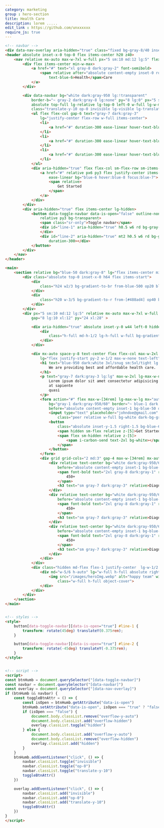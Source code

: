```yaml
---
category: marketing
group : hero-section
title: Health Care
description: lorem .....
edit_link : https://github.com/unxxxxxx
require_js: true
---
```



```html
<!-- navbar -->
<div data-nav-overlay aria-hidden="true" class="fixed bg-gray-8/40 inset-0 z-30 hidden lg-hidden"></div>
<header absolute inset-x-0 top-0 flex items-center h20 z40>
    <nav relative mx-auto max-w-7xl w-full px="5 sm:10 md:12 lg:5" flex gap-x-5 justify-between items-center>
        <div flex items-center min-w-max>
            <a href="#" text="xl gray-8 dark:gray-2" font-semibold>
                <span relative after="absolute content-empty inset-0 rotate-3 border border-blue-6"
                    text-blue-6>Health</span>Care
            </a>
        </div>

        <div data-navbar bg="white dark:gray-950 lg:!transparent"
            border-b="~ gray-2 dark:gray-8 lg:none" py="8 lg:0" px="5 sm:10 md:12 lg:0"
            absolute top-full lg-relative lg-top-0 left-0 w-full lg-w-max lg-flex duration-300 ease-linear gap-x-6
            class="translate-y-10 op-0 invisible lg-visible lg-translate-y-0 lg-op-100">
            <ul flex flex-col gap-6 text="gray-7 dark:gray-3"
                lg="justify-center flex-row w-full items-center">
                <li>
                    <a href="#" duration-300 ease-linear hover-text-blue-6>Home</a>
                </li>
                <li>
                    <a href="#" duration-300 ease-linear hover-text-blue-6>Portfolio</a>
                </li>
                <li>
                    <a href="#" duration-300 ease-linear hover-text-blue-6>Services</a>
                </li>
            </ul>
            <div aria-hidden="true" flex flex-col sm-flex-row sm-items-center gap-4 lg-min-w-max mt="10 lg:0">
                <a href="#" relative px6 py3 flex justify-center items-center text-white rd-3xl transition
                    ease-linear bg="blue-6 hover:blue-8 focus:blue-7">
                    <span relative>
                        Get Started
                    </span>
                </a>
            </div>
        </div>
        <div aria-hidden="true" flex items-center lg-hidden>
            <button data-toggle-navbar data-is-open="false" outline-none border-l="~ gray-3 dark:gray-5" pl3
                relative py3 bg-transparent>
                <span class="sr-only">Toggle navbar</span>
                <div id="line-1" aria-hidden="true" h0.5 w6 rd bg-gray-7 dark-bg-gray-3 transition duration-300>
                </div>
                <div id="line-2" aria-hidden="true" mt2 h0.5 w6 rd bg-gray-7 dark-bg-gray-3 transition
                    duration-300></div>
            </button>
        </div>
    </nav>
</header>

<main>
    <section relative bg="blue-50 dark:gray-8" lg="flex items-center min-h-max">
        <div class="absolute top-0 inset-x-0 h64 flex items-start">
            <div
                class="h24 w2/3 bg-gradient-to-br from-blue-500 op20 blur-2xl dark-from-[#0c1cac] dark-invisible dark-op-40">
            </div>
            <div
                class="h20 w-3/5 bg-gradient-to-r from-[#488ad4] op40 blur-2xl dark-from-[#0c1cac] dark-op-40">
            </div>
        </div>
        <div px="5 sm:10 md:12 lg:5" relative mx-auto max-w-7xl w-full flex flex-col lg-flex-row
            gap="8 lg:10 xl:12" py="24 xl:28" >

            <div aria-hidden="true" absolute inset-y-0 w44 left-0 hidden dark-flex>
                <div
                    class="h-full md-h-1/2 lg-h-full w-full bg-gradient-to-tr op40 dark-blur-2xl dark-from-[#0c1cac] dark-op-20">
                </div>
            </div>

            <div mx-auto space-y-8 text-center flex flex-col max-w-2xl justify-center flex-1
                lg="flex justify-start py-2 w-1/2 max-w-none text-left">
                <h1 text="blue-950 dark:white 3xl/snug sm:5xl/tight lg:4xl/tight xl:[3.50rem]/tight" font-bold>
                    We are providing best and affordable health care.
                </h1>
                <p text="gray-7 dark:gray-3 lg:lg" max-w-2xl lg-max-w-none mx-auto>
                    Lorem ipsum dolor sit amet consectetur adipisicing elit. Dignissimos, fugit! Laborum quo maxime
                    at sapiente
                    quasi
                </p>
                <form action="#" flex max-w-[34rem] lg-max-w-lg mx="auto lg:0" w-full relative
                    bg="gray-1 dark:gray-950/60" border="~ blue-1 dark:gray-950" overflow-hidden p0.5 rd-3xl
                    before="absolute content-empty inset-1 bg-blue-50 dark:bg-gray-950 rd-[1.25rem]">
                    <input type="text" placeholder="johndoe@gmail.com"
                        class="peer relative w-full bg-white dark-bg-gray-950 px5 py3 rd-full outline-none text-gray-6 dark-text-gray-3">
                    <button
                        class="absolute inset-y-1.5 right-1.5 bg-blue-6 text-white p3 sm-px-6 flex items-center rd-full">
                        <span hidden sm-flex relative z-[5]>Get Started</span>
                        <span flex sm-hidden relative z-[5]>
                            <span i-carbon-send text-2xl bg-white></span>
                        </span>
                    </button>
                </form>
                <div grid grid-cols="2 md:3" gap-4 max-w-[34rem] mx-auto lg-mx-0 w-full>
                    <div relative text-center bg="white dark:gray-950/60" border="~ blue-1 dark:gray-950" p5 rd-3xl
                        before="absolute content-empty inset-1 bg-blue-50 dark:bg-gray-950 rd-[1.25rem]">
                        <span font-bold text="2xl gray-8 dark:gray-1" relative>
                            450+
                        </span>
                        <h3 text="sm gray-7 dark:gray-3" relative>Diagnostic Weekly</h3>
                    </div>
                    <div relative text-center bg="white dark:gray-950/60" border="~ blue-1 dark:gray-950" p5 rd-3xl
                        before="absolute content-empty inset-1 bg-blue-50 dark:bg-gray-950 rd-[1.25rem]">
                        <span font-bold text="2xl gray-8 dark:gray-1" relative>
                            450+
                        </span>
                        <h3 text="sm gray-7 dark:gray-3" relative>Diagnostic Weekly</h3>
                    </div>
                    <div relative text-center bg="white dark:gray-950/60" border="~ blue-1 dark:gray-950" p5 rd-3xl
                        before="absolute content-empty inset-1 bg-blue-50 dark:bg-gray-950 rd-[1.25rem]">
                        <span font-bold text="2xl gray-8 dark:gray-1" relative>
                            450+
                        </span>
                        <h3 text="sm gray-7 dark:gray-3" relative>Diagnostic Weekly</h3>
                    </div>
                </div>
            </div>
            <div class="hidden md-flex flex-1 justify-center  lg-w-1/2 relative w-full max-w-3xl lg-max-w-none mx-auto">
                <div md="w-5/6 h-auto" lg="w-full h-full absolute right-0" bg-blue-1 overflow-hidden rd-b-24>
                    <img src="/images/heroImg.webp" alt="happy team" width="1850" height="auto"
                        class="w-full h-full object-cover">
                </div>
            </div>
        </div>
    </section>
</main>


<!-- styles -->
<style>
    button[data-toggle-navbar][data-is-open="true"] #line-1 {
        transform: rotate(45deg) translateY(0.375rem);
    }

    button[data-toggle-navbar][data-is-open="true"] #line-2 {
        transform: rotate(-45deg) translateY(-0.375rem);
    }
</style>


<!-- script -->
<script>
const btnHumb = document.querySelector("[data-toggle-navbar]")
const navbar = document.querySelector("[data-navbar]")
const overlay = document.querySelector("[data-nav-overlay]")
if (btnHumb && navbar) {
    const toggleBtnAttr = () => {
        const isOpen = btnHumb.getAttribute("data-is-open")
        btnHumb.setAttribute("data-is-open", isOpen === "true" ? "false" : "true")
        if (isOpen === "false") {
            document.body.classList.remove("overflow-y-auto")
            document.body.classList.add("overflow-hidden")
            overlay.classList.toggle("hidden")
        } else {
            document.body.classList.add("overflow-y-auto")
            document.body.classList.remove("overflow-hidden")
            overlay.classList.add("hidden")
        }
    }
    btnHumb.addEventListener("click", () => {
        navbar.classList.toggle("invisible")
        navbar.classList.toggle("op-0")
        navbar.classList.toggle("translate-y-10")
        toggleBtnAttr()
    })

    overlay.addEventListener("click", () => {
        navbar.classList.add("invisible")
        navbar.classList.add("op-0")
        navbar.classList.add("translate-y-10")
        toggleBtnAttr()
    })
}
</script>
```
